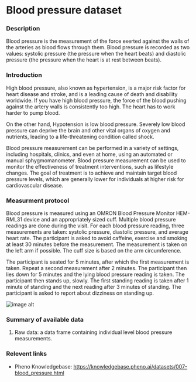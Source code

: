 # Blood pressure dataset

### Description
Blood pressure is the measurement of the force exerted against the walls of the arteries as blood flows through them. Blood pressure is recorded as two values: systolic pressure (the pressure when the heart beats) and diastolic pressure (the pressure when the heart is at rest between beats).

### Introduction
High blood pressure, also known as hypertension, is a major risk factor for heart disease and stroke, and is a leading cause of death and disability worldwide. If you have high blood pressure, the force of the blood pushing against the artery walls is consistently too high. The heart has to work harder to pump blood.

On the other hand, Hypotension is low blood pressure. Severely low blood pressure can deprive the brain and other vital organs of oxygen and nutrients, leading to a life-threatening condition called shock. 

Blood pressure measurement can be performed in a variety of settings, including hospitals, clinics, and even at home, using an automated or manual sphygmomanometer. Blood pressure measurement can be used to monitor the effectiveness of treatment interventions, such as lifestyle changes. The goal of treatment is to achieve and maintain target blood pressure levels, which are generally lower for individuals at higher risk for cardiovascular disease.

### Measurment protocol
Blood pressure is measured using an OMRON Blood Pressure Monitor HEM-RML31 device and an appropriately sized cuff. Multiple blood pressure readings are done during the visit. For each blood pressure reading, three measurements are taken: systolic pressure, diastolic pressure, and average heart rate. The participant is asked to avoid caffeine, exercise and smoking at least 30 minutes before the measurement. The measurement is taken on the left arm if possible. The cuff size is based on the arm circumference. 

The participant is seated for 5 minutes, after which the first measurement is taken. Repeat a second measurement after 2 minutes. The participant then lies down for 5 minutes and the lying blood pressure reading is taken. The participant then stands up, slowly. The first standing reading is taken after 1 minute of standing and the next reading after 3 minutes of standing. The participant is asked to report about dizziness on standing up.

![image alt](/md/folders/7/blood_pressure_info.png)

### Summary of available data
1. Raw data: a data frame containing individual level blood pressure measurements.

### Relevent links
* Pheno Knowledgebase: https://knowledgebase.pheno.ai/datasets/007-blood_pressure.html

